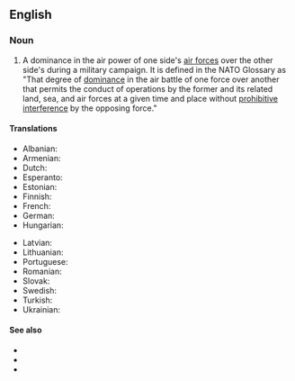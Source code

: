 ==English==

===Noun===
{{en-noun|~}}

# {{lb|en|warfare}} A dominance in the air power of one side's [[air force]]s over the other side's during a military campaign. It is defined in the NATO Glossary as "That degree of [[dominance]] in the air battle of one force over another that permits the conduct of operations by the former and its related land, sea, and air forces at a given time and place without [[prohibitive]] [[interference]] by the opposing force."

====Translations====
{{trans-top|dominance in the air power}}
* Albanian: {{t-needed|sq}}
* Armenian: {{t-needed|hy}}
* Dutch: {{t+|nl|luchtoverwicht|n}}
* Esperanto: {{t-needed|eo}}
* Estonian: {{t-needed|et}}
* Finnish: {{t|fi|ilmaylivoima}}
* French: {{t|fr|[[supériorité]] [[aérienne]]|f}}
* German: {{t|de|Luftüberlegenheit|f}}
* Hungarian: {{t-needed|hu}}
{{trans-mid}}
* Latvian: {{t-needed|lv}}
* Lithuanian: {{t-needed|lt}}
* Portuguese: {{t|pt|[[superioridade]] [[aérea]]|f}}
* Romanian: {{t|ro|superioritate aeriană|f}}
* Slovak: {{t-needed|sk}}
* Swedish: {{t|sv|luftöverlägsenhet|n}} {{attention|sv|so shouldn't this be common gender?}}
* Turkish: {{t-needed|tr}}
* Ukrainian: {{t-needed|uk}}
{{trans-bottom}}

====See also====
* {{l|en|air denial}}
* {{l|en|air parity}}
* {{l|en|air supremacy}}